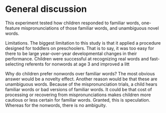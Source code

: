 General discussion {#aim2-discussion}
=======================================================================

This experiment tested how children responded to familiar words, one-feature mispronunciations of those familiar words, and unambiguous novel words. 





Limitations. The biggest limitation to this study is that it applied a procedure designed for toddlers on preschoolers. That is to say, it was too easy for there to be large year-over-year developmental changes in their performance. Children were successful at recognizing real words and fast-selecting referents for nonwords at age 3 and improved a litt


Why do children prefer nonwords over familiar words? The most obvious answer would be a novelty effect. Another reason would be that these are unambiguous words. Because of the mispronunciation trials, a child hears familiar words or bad versions of familiar words. It could be that cost of processing or recovering from mispronunciations makes children more cautious or less certain for familiar words. Granted, this is speculation. Whereas for the nonwords, there is no ambiguity.
